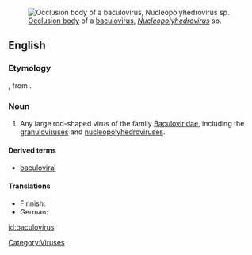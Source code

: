 [[Image:Baculovirus.jpg|thumb|[[occlusion body|Occlusion body]] of a [[baculovirus]], ''[[Nucleopolyhedrovirus]]'' sp.]]
==English==
===Etymology===

{{prefix|baculo-|virus}}, from {{term|lang=la|baculum||rod}}.

===Noun===
{{en-noun|es}}
{{wikipedia}}

# Any large rod-shaped virus of the family [[Baculoviridae]], including the [[granulovirus]]es and [[nucleopolyhedrovirus]]es.

====Derived terms====
*[[baculoviral]]

====Translations====
{{trans-top|virus of the Baculoviridae}}
* Finnish: {{t|fi|bakulovirus}}
* German: {{t|de|Baculovirus|n}}
{{trans-mid}}
{{trans-bottom}}

[[Category:Viruses]]

[[id:baculovirus]]